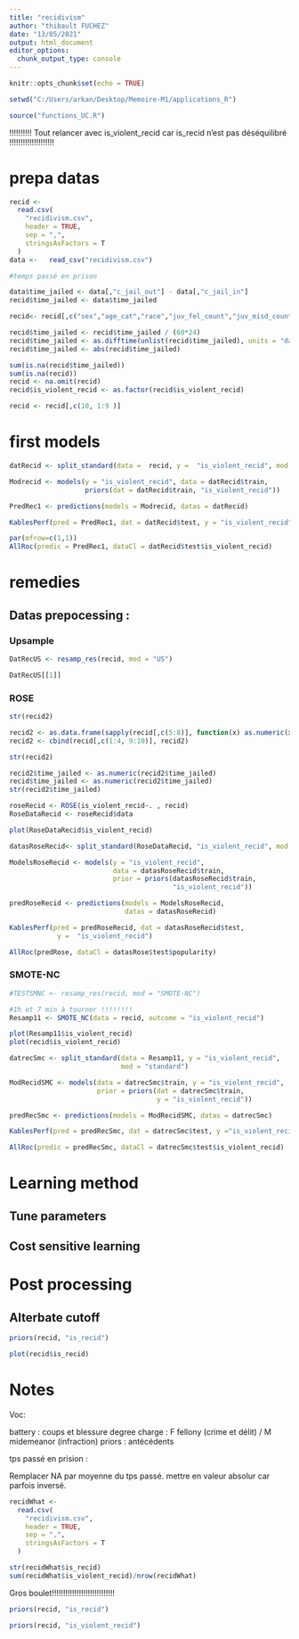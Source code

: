 ```yaml
---
title: "recidivism"
author: "thibault FUCHEZ"
date: "13/05/2021"
output: html_document
editor_options: 
  chunk_output_type: console
---
```


```r
knitr::opts_chunk$set(echo = TRUE)
```

```r
setwd("C:/Users/arkan/Desktop/Memoire-M1/applications_R")
```

```r
source("functions_UC.R")
```

!!!!!!!!!! Tout relancer avec is_violent_recid car is_recid n'est pas déséquilibré !!!!!!!!!!!!!!!!!!!!

# prepa datas

```r
recid <-
  read.csv(
    "recidivism.csv",
    header = TRUE,
    sep = ",",
    stringsAsFactors = T
  )
data <-   read_csv("recidivism.csv")
```

```r
#temps passé en prison 

data$time_jailed <- data[,"c_jail_out"] - data[,"c_jail_in"]
recid$time_jailed <- data$time_jailed
```

```r
recid<- recid[,c("sex","age_cat","race","juv_fel_count","juv_misd_count","juv_other_count", "priors_count","c_charge_degree","time_jailed","is_violent_recid")]
```

```r
recid$time_jailed <- recid$time_jailed / (60*24)
recid$time_jailed <- as.difftime(unlist(recid$time_jailed), units = "days")
recid$time_jailed <- abs(recid$time_jailed)
```

```r
sum(is.na(recid$time_jailed))
sum(is.na(recid))
recid <- na.omit(recid)
recid$is_violent_recid <- as.factor(recid$is_violent_recid)
```

```r
recid <- recid[,c(10, 1:9 )]
```

# first models

```r
datRecid <- split_standard(data =  recid, y =  "is_violent_recid", mod = "standard")
```

```r
Modrecid <- models(y = "is_violent_recid", data = datRecid$train,
                   priors(dat = datRecid$train, "is_violent_recid"))
```

```r
PredRec1 <- predictions(models = Modrecid, datas = datRecid)
```

```r
KablesPerf(pred = PredRec1, dat = datRecid$test, y = "is_violent_recid")
```

```r
par(mfrow=c(1,1))
AllRoc(predic = PredRec1, dataCl = datRecid$test$is_violent_recid)
```

# remedies

## Datas prepocessing : 

### Upsample

```r
DatRecUS <- resamp_res(recid, mod = "US")
```

```r
DatRecUS[[1]]
```

### ROSE

```r
str(recid2)
```

```r
recid2 <- as.data.frame(sapply(recid[,c(5:8)], function(x) as.numeric(x)))
recid2 <- cbind(recid[,c(1:4, 9:10)], recid2)
```

```r
str(recid2)
```

```r
recid2$time_jailed <- as.numeric(recid2$time_jailed)
recid$time_jailed <- as.numeric(recid2$time_jailed)
str(recid2$time_jailed)
```

```r
roseRecid <- ROSE(is_violent_recid~. , recid)
RoseDataRecid <- roseRecid$data
```

```r
plot(RoseDataRecid$is_violent_recid)
```

```r
datasRoseRecid<- split_standard(RoseDataRecid, "is_violent_recid", mod = "standard")
```

```r
ModelsRoseRecid <- models(y = "is_violent_recid",
                          data = datasRoseRecid$train,
                          prior = priors(datasRoseRecid$train,
                                         "is_violent_recid"))
```

```r
predRoseRecid <- predictions(models = ModelsRoseRecid,
                             datas = datasRoseRecid)
```

```r
KablesPerf(pred = predRoseRecid, dat = datasRoseRecid$test,
            y =  "is_violent_recid")
```

```r
AllRoc(predRose, dataCl = datasRose$test$popularity)
```

### SMOTE-NC

```r
#TESTSMNC <- resamp_res(recid, mod = "SMOTE-NC")
```

```r
#1h et 7 min à tourner !!!!!!!!
Resamp11 <- SMOTE_NC(data = recid, outcome = "is_violent_recid")
```

```r
plot(Resamp11$is_violent_recid)
plot(recid$is_violent_recid)
```

```r
datrecSmc <- split_standard(data = Resamp11, y = "is_violent_recid",
                            mod = "standard")
```

```r
ModRecidSMC <- models(data = datrecSmc$train, y = "is_violent_recid",
                      prior = priors(dat = datrecSmc$train,
                                     y = "is_violent_recid"))
```

```r
predRecSmc <- predictions(models = ModRecidSMC, datas = datrecSmc)
```

```r
KablesPerf(pred = predRecSmc, dat = datrecSmc$test, y ="is_violent_recid")
```

```r
AllRoc(predic = predRecSmc, dataCl = datrecSmc$test$is_violent_recid)
```

# Learning method

## Tune parameters

## Cost sensitive learning

# Post processing

## Alterbate cutoff

```r
priors(recid, "is_recid")
```

```r
plot(recid$is_recid)
```




# Notes 

Voc: 

battery : coups et blessure
degree charge : F fellony (crime et délit) / M midemeanor (infraction)
priors : antécédents

tps passé en prision : 

Remplacer NA par moyenne du tps passé. mettre en valeur absolur car parfois inversé. 

```r
recidWhat <-
  read.csv(
    "recidivism.csv",
    header = TRUE,
    sep = ",",
    stringsAsFactors = T
  )
```

```r
str(recidWhat$is_recid)
sum(recidWhat$is_violent_recid)/nrow(recidWhat)
```

Gros boulet!!!!!!!!!!!!!!!!!!!!!!!!!!!!

```r
priors(recid, "is_recid")
```

```r
priors(recid, "is_violent_recid")
```

